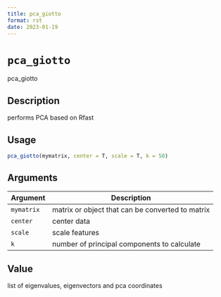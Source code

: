 ```yaml
--- 
title: pca_giotto 
format: rst 
date: 2023-01-19 
--- 
```

# `pca_giotto`

pca_giotto


## Description

performs PCA based on Rfast


## Usage

```r
pca_giotto(mymatrix, center = T, scale = T, k = 50)
```


## Arguments

Argument      |Description
------------- |----------------
`mymatrix`     |     matrix or object that can be converted to matrix
`center`     |     center data
`scale`     |     scale features
`k`     |     number of principal components to calculate


## Value

list of eigenvalues, eigenvectors and pca coordinates


